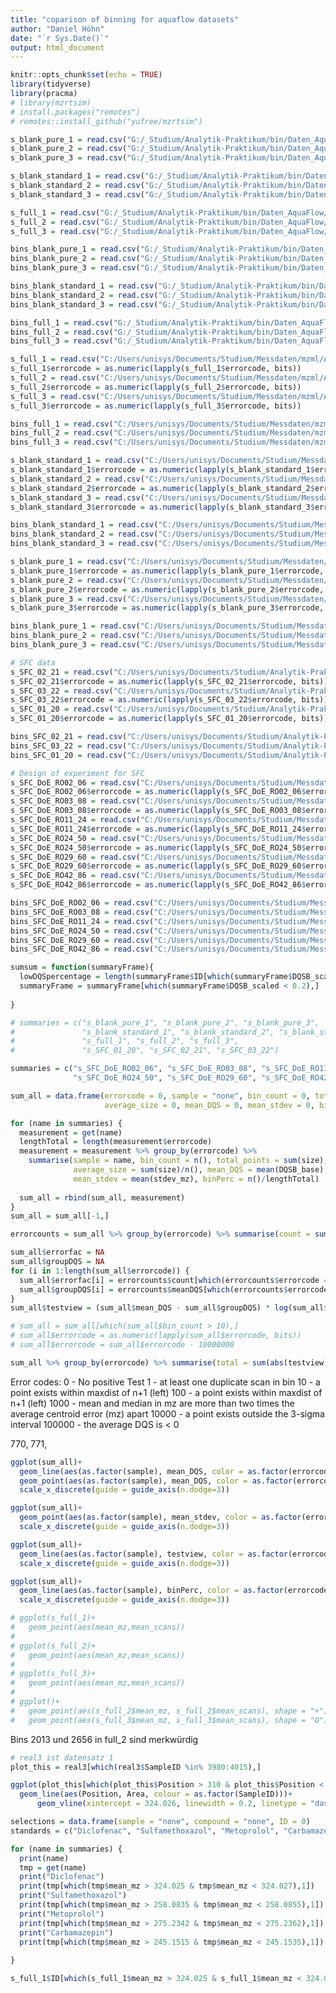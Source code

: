 ```yaml
---
title: "coparison of binning for aquaflow datasets"
author: "Daniel Höhn"
date: "`r Sys.Date()`"
output: html_document
---
```


```r
knitr::opts_chunk$set(echo = TRUE)
library(tidyverse)
library(pracma)
# library(mzrtsim)
# install.packages("remotes")
# remotes::install_github("yufree/mzrtsim")
```

```r
s_blank_pure_1 = read.csv("G:/_Studium/Analytik-Praktikum/bin/Daten_AquaFlow/210229_Blank1_summary.csv")
s_blank_pure_2 = read.csv("G:/_Studium/Analytik-Praktikum/bin/Daten_AquaFlow/210229_Blank2_summary.csv")
s_blank_pure_3 = read.csv("G:/_Studium/Analytik-Praktikum/bin/Daten_AquaFlow/210229_Blank3_summary.csv")

s_blank_standard_1 = read.csv("G:/_Studium/Analytik-Praktikum/bin/Daten_AquaFlow/210229_Blank_SW_MI_I_1_pos_summary.csv")
s_blank_standard_2 = read.csv("G:/_Studium/Analytik-Praktikum/bin/Daten_AquaFlow/210229_Blank_SW_MI_I_2_pos_summary.csv")
s_blank_standard_3 = read.csv("G:/_Studium/Analytik-Praktikum/bin/Daten_AquaFlow/210229_Blank_SW_MI_I_3_pos_summary.csv")

s_full_1 = read.csv("G:/_Studium/Analytik-Praktikum/bin/Daten_AquaFlow/210229_C1_S1_W_MI_1_pos_summary.csv")
s_full_2 = read.csv("G:/_Studium/Analytik-Praktikum/bin/Daten_AquaFlow/210229_C1_S1_W_MI_2_pos_summary.csv")
s_full_3 = read.csv("G:/_Studium/Analytik-Praktikum/bin/Daten_AquaFlow/210229_C1_S1_W_MI_3_pos_summary.csv")

bins_blank_pure_1 = read.csv("G:/_Studium/Analytik-Praktikum/bin/Daten_AquaFlow/210229_Blank1_selectBins_full.csv")
bins_blank_pure_2 = read.csv("G:/_Studium/Analytik-Praktikum/bin/Daten_AquaFlow/210229_Blank2_selectBins_full.csv")
bins_blank_pure_3 = read.csv("G:/_Studium/Analytik-Praktikum/bin/Daten_AquaFlow/210229_Blank3_selectBins_full.csv")

bins_blank_standard_1 = read.csv("G:/_Studium/Analytik-Praktikum/bin/Daten_AquaFlow/210229_Blank_SW_MI_I_1_pos_selectBins_full.csv")
bins_blank_standard_2 = read.csv("G:/_Studium/Analytik-Praktikum/bin/Daten_AquaFlow/210229_Blank_SW_MI_I_2_pos_selectBins_full.csv")
bins_blank_standard_3 = read.csv("G:/_Studium/Analytik-Praktikum/bin/Daten_AquaFlow/210229_Blank_SW_MI_I_3_pos_selectBins_full.csv")

bins_full_1 = read.csv("G:/_Studium/Analytik-Praktikum/bin/Daten_AquaFlow/210229_C1_S1_W_MI_1_pos_selectBins_full.csv")
bins_full_2 = read.csv("G:/_Studium/Analytik-Praktikum/bin/Daten_AquaFlow/210229_C1_S1_W_MI_2_pos_selectBins_full.csv")
bins_full_3 = read.csv("G:/_Studium/Analytik-Praktikum/bin/Daten_AquaFlow/210229_C1_S1_W_MI_3_pos_selectBins_full.csv")

```

```r
s_full_1 = read.csv("C:/Users/unisys/Documents/Studium/Messdaten/mzml/AquaFlow_MS1/210229_C1_S1_W_MI_1_pos_summary.csv")
s_full_1$errorcode = as.numeric(lapply(s_full_1$errorcode, bits))
s_full_2 = read.csv("C:/Users/unisys/Documents/Studium/Messdaten/mzml/AquaFlow_MS1/210229_C1_S1_W_MI_2_pos_summary.csv")
s_full_2$errorcode = as.numeric(lapply(s_full_2$errorcode, bits))
s_full_3 = read.csv("C:/Users/unisys/Documents/Studium/Messdaten/mzml/AquaFlow_MS1/210229_C1_S1_W_MI_3_pos_summary.csv")
s_full_3$errorcode = as.numeric(lapply(s_full_3$errorcode, bits))

bins_full_1 = read.csv("C:/Users/unisys/Documents/Studium/Messdaten/mzml/AquaFlow_MS1/210229_C1_S1_W_MI_1_pos_selectBins_full.csv")
bins_full_2 = read.csv("C:/Users/unisys/Documents/Studium/Messdaten/mzml/AquaFlow_MS1/210229_C1_S1_W_MI_2_pos_selectBins_full.csv")
bins_full_3 = read.csv("C:/Users/unisys/Documents/Studium/Messdaten/mzml/AquaFlow_MS1/210229_C1_S1_W_MI_3_pos_selectBins_full.csv")

s_blank_standard_1 = read.csv("C:/Users/unisys/Documents/Studium/Messdaten/mzml/AquaFlow_MS1/210229_Blank_SW_MI_I_1_pos_summary.csv")
s_blank_standard_1$errorcode = as.numeric(lapply(s_blank_standard_1$errorcode, bits))
s_blank_standard_2 = read.csv("C:/Users/unisys/Documents/Studium/Messdaten/mzml/AquaFlow_MS1/210229_Blank_SW_MI_I_2_pos_summary.csv")
s_blank_standard_2$errorcode = as.numeric(lapply(s_blank_standard_2$errorcode, bits))
s_blank_standard_3 = read.csv("C:/Users/unisys/Documents/Studium/Messdaten/mzml/AquaFlow_MS1/210229_Blank_SW_MI_I_3_pos_summary.csv")
s_blank_standard_3$errorcode = as.numeric(lapply(s_blank_standard_3$errorcode, bits))

bins_blank_standard_1 = read.csv("C:/Users/unisys/Documents/Studium/Messdaten/mzml/AquaFlow_MS1/210229_Blank_SW_MI_I_1_pos_selectBins_full.csv")
bins_blank_standard_2 = read.csv("C:/Users/unisys/Documents/Studium/Messdaten/mzml/AquaFlow_MS1/210229_Blank_SW_MI_I_2_pos_selectBins_full.csv")
bins_blank_standard_3 = read.csv("C:/Users/unisys/Documents/Studium/Messdaten/mzml/AquaFlow_MS1/210229_Blank_SW_MI_I_3_pos_selectBins_full.csv")

s_blank_pure_1 = read.csv("C:/Users/unisys/Documents/Studium/Messdaten/mzml/AquaFlow_MS1/210229_Blank1_summary.csv")
s_blank_pure_1$errorcode = as.numeric(lapply(s_blank_pure_1$errorcode, bits))
s_blank_pure_2 = read.csv("C:/Users/unisys/Documents/Studium/Messdaten/mzml/AquaFlow_MS1/210229_Blank2_summary.csv")
s_blank_pure_2$errorcode = as.numeric(lapply(s_blank_pure_2$errorcode, bits))
s_blank_pure_3 = read.csv("C:/Users/unisys/Documents/Studium/Messdaten/mzml/AquaFlow_MS1/210229_Blank3_summary.csv")
s_blank_pure_3$errorcode = as.numeric(lapply(s_blank_pure_3$errorcode, bits))

bins_blank_pure_1 = read.csv("C:/Users/unisys/Documents/Studium/Messdaten/mzml/AquaFlow_MS1/210229_Blank1_selectBins_full.csv")
bins_blank_pure_2 = read.csv("C:/Users/unisys/Documents/Studium/Messdaten/mzml/AquaFlow_MS1/210229_Blank3_selectBins_full.csv")
bins_blank_pure_3 = read.csv("C:/Users/unisys/Documents/Studium/Messdaten/mzml/AquaFlow_MS1/210229_Blank2_selectBins_full.csv")

# SFC data
s_SFC_02_21 = read.csv("C:/Users/unisys/Documents/Studium/Analytik-Praktikum/rawdata/Exchange_SFC-data/230222_SFC_Modelling_MixF_02_21_summary.csv")
s_SFC_02_21$errorcode = as.numeric(lapply(s_SFC_02_21$errorcode, bits))
s_SFC_03_22 = read.csv("C:/Users/unisys/Documents/Studium/Analytik-Praktikum/rawdata/Exchange_SFC-data/230222_SFC_Modelling_MixF_03_22_summary.csv")
s_SFC_03_22$errorcode = as.numeric(lapply(s_SFC_03_22$errorcode, bits))
s_SFC_01_20 = read.csv("C:/Users/unisys/Documents/Studium/Analytik-Praktikum/rawdata/Exchange_SFC-data/230222_SFC_Modelling_MixF_01_20_summary.csv")
s_SFC_01_20$errorcode = as.numeric(lapply(s_SFC_01_20$errorcode, bits))

bins_SFC_02_21 = read.csv("C:/Users/unisys/Documents/Studium/Analytik-Praktikum/rawdata/Exchange_SFC-data/230222_SFC_Modelling_MixF_02_21_selectBins_full.csv")
bins_SFC_03_22 = read.csv("C:/Users/unisys/Documents/Studium/Analytik-Praktikum/rawdata/Exchange_SFC-data/230222_SFC_Modelling_MixF_03_22_selectBins_full.csv")
bins_SFC_01_20 = read.csv("C:/Users/unisys/Documents/Studium/Analytik-Praktikum/rawdata/Exchange_SFC-data/230222_SFC_Modelling_MixF_01_20_selectBins_full.csv")

# Design of experiment for SFC
s_SFC_DoE_RO02_06 = read.csv("C:/Users/unisys/Documents/Studium/Messdaten/mzml/SFC_DoE/240123_VqF_DoE-pos_RO02_06_summary.csv")
s_SFC_DoE_RO02_06$errorcode = as.numeric(lapply(s_SFC_DoE_RO02_06$errorcode, bits))
s_SFC_DoE_RO03_08 = read.csv("C:/Users/unisys/Documents/Studium/Messdaten/mzml/SFC_DoE/240123_VqF_DoE-pos_RO03_08_summary.csv")
s_SFC_DoE_RO03_08$errorcode = as.numeric(lapply(s_SFC_DoE_RO03_08$errorcode, bits))
s_SFC_DoE_RO11_24 = read.csv("C:/Users/unisys/Documents/Studium/Messdaten/mzml/SFC_DoE/240123_VqF_DoE-pos_RO11_24_summary.csv")
s_SFC_DoE_RO11_24$errorcode = as.numeric(lapply(s_SFC_DoE_RO11_24$errorcode, bits))
s_SFC_DoE_RO24_50 = read.csv("C:/Users/unisys/Documents/Studium/Messdaten/mzml/SFC_DoE/240123_VqF_DoE-pos_RO24_50_summary.csv")
s_SFC_DoE_RO24_50$errorcode = as.numeric(lapply(s_SFC_DoE_RO24_50$errorcode, bits))
s_SFC_DoE_RO29_60 = read.csv("C:/Users/unisys/Documents/Studium/Messdaten/mzml/SFC_DoE/240123_VqF_DoE-pos_RO29_60_summary.csv")
s_SFC_DoE_RO29_60$errorcode = as.numeric(lapply(s_SFC_DoE_RO29_60$errorcode, bits))
s_SFC_DoE_RO42_86 = read.csv("C:/Users/unisys/Documents/Studium/Messdaten/mzml/SFC_DoE/240123_VqF_DoE-pos_RO42_86_summary.csv")
s_SFC_DoE_RO42_86$errorcode = as.numeric(lapply(s_SFC_DoE_RO42_86$errorcode, bits))

bins_SFC_DoE_RO02_06 = read.csv("C:/Users/unisys/Documents/Studium/Messdaten/mzml/SFC_DoE/240123_VqF_DoE-pos_RO02_06_selectBins_full.csv")
bins_SFC_DoE_RO03_08 = read.csv("C:/Users/unisys/Documents/Studium/Messdaten/mzml/SFC_DoE/240123_VqF_DoE-pos_RO03_08_selectBins_full.csv")
bins_SFC_DoE_RO11_24 = read.csv("C:/Users/unisys/Documents/Studium/Messdaten/mzml/SFC_DoE/240123_VqF_DoE-pos_RO11_24_selectBins_full.csv")
bins_SFC_DoE_RO24_50 = read.csv("C:/Users/unisys/Documents/Studium/Messdaten/mzml/SFC_DoE/240123_VqF_DoE-pos_RO24_50_selectBins_full.csv")
bins_SFC_DoE_RO29_60 = read.csv("C:/Users/unisys/Documents/Studium/Messdaten/mzml/SFC_DoE/240123_VqF_DoE-pos_RO29_60_selectBins_full.csv")
bins_SFC_DoE_RO42_86 = read.csv("C:/Users/unisys/Documents/Studium/Messdaten/mzml/SFC_DoE/240123_VqF_DoE-pos_RO42_86_selectBins_full.csv")


```

```r
sumsum = function(summaryFrame){
  lowDQSpercentage = length(summaryFrame$ID[which(summaryFrame$DQSB_scaled < 0.2)]) / length(summaryFrame$ID)
  summaryFrame = summaryFrame[which(summaryFrame$DQSB_scaled < 0.2),]
  
}


```


```r



# summaries = c("s_blank_pure_1", "s_blank_pure_2", "s_blank_pure_3",
#               "s_blank_standard_1", "s_blank_standard_2", "s_blank_standard_3",
#               "s_full_1", "s_full_2", "s_full_3",
#               "s_SFC_01_20", "s_SFC_02_21", "s_SFC_03_22")

summaries = c("s_SFC_DoE_RO02_06", "s_SFC_DoE_RO03_08", "s_SFC_DoE_RO11_24",
              "s_SFC_DoE_RO24_50", "s_SFC_DoE_RO29_60", "s_SFC_DoE_RO42_86")

sum_all = data.frame(errorcode = 0, sample = "none", bin_count = 0, total_points = 0, 
                     average_size = 0, mean_DQS = 0, mean_stdev = 0, binPerc = 0)

for (name in summaries) {
  measurement = get(name) 
  lengthTotal = length(measurement$errorcode)
  measurement = measurement %>% group_by(errorcode) %>% 
    summarise(sample = name, bin_count = n(), total_points = sum(size), 
              average_size = sum(size)/n(), mean_DQS = mean(DQSB_base), 
              mean_stdev = mean(stdev_mz), binPerc = n()/lengthTotal)
  
  sum_all = rbind(sum_all, measurement)
}
sum_all = sum_all[-1,]

errorcounts = sum_all %>% group_by(errorcode) %>% summarise(count = sum(bin_count), meanDQS = mean(mean_DQS))

sum_all$errorfac = NA
sum_all$groupDQS = NA
for (i in 1:length(sum_all$errorcode)) {
  sum_all$errorfac[i] = errorcounts$count[which(errorcounts$errorcode == sum_all$errorcode[i])]
  sum_all$groupDQS[i] = errorcounts$meanDQS[which(errorcounts$errorcode == sum_all$errorcode[i])]
}
sum_all$testview = (sum_all$mean_DQS - sum_all$groupDQS) * log(sum_all$bin_count) * sum_all$total_points / sum_all$errorfac

# sum_all = sum_all[which(sum_all$bin_count > 10),]
# sum_all$errorcode = as.numeric(lapply(sum_all$errorcode, bits))
# sum_all$errorcode = sum_all$errorcode - 10000000

sum_all %>% group_by(errorcode) %>% summarise(total = sum(abs(testview))) %>% arrange(-total)

```
Error codes:
     0 - No positive Test
     1 - at least one duplicate scan in bin
    10 - a point exists within maxdist of n+1 (left)
   100 - a point exists within maxdist of n+1 (left)
  1000 - mean and median in mz are more than two times the average centroid error (mz) apart
 10000 - a point exists outside the 3-sigma interval
100000 - the average DQS is < 0

770, 771, 

```r
ggplot(sum_all)+
  geom_line(aes(as.factor(sample), mean_DQS, color = as.factor(errorcode), group = errorcode))+
  geom_point(aes(as.factor(sample), mean_DQS, color = as.factor(errorcode), size = 2*  binPerc))+
  scale_x_discrete(guide = guide_axis(n.dodge=3))

ggplot(sum_all)+
  geom_point(aes(as.factor(sample), mean_stdev, color = as.factor(errorcode)))+
  scale_x_discrete(guide = guide_axis(n.dodge=3))

ggplot(sum_all)+
  geom_line(aes(as.factor(sample), testview, color = as.factor(errorcode), group = errorcode))+
  scale_x_discrete(guide = guide_axis(n.dodge=3))

ggplot(sum_all)+
  geom_line(aes(as.factor(sample), binPerc, color = as.factor(errorcode), group = errorcode))+
  scale_x_discrete(guide = guide_axis(n.dodge=3))

# ggplot(s_full_1)+
#   geom_point(aes(mean_mz,mean_scans))
# 
# ggplot(s_full_2)+
#   geom_point(aes(mean_mz,mean_scans))
# 
# ggplot(s_full_3)+
#   geom_point(aes(mean_mz,mean_scans))
# 
# ggplot()+
#   geom_point(aes(s_full_2$mean_mz, s_full_2$mean_scans), shape = "+")+
#   geom_point(aes(s_full_3$mean_mz, s_full_3$mean_scans), shape = "O")

```
Bins 2013 und 2656 in full_2 sind merkwürdig


```r
# real3 ist datensatz 1
plot_this = real3[which(real3$SampleID %in% 3980:4015),]

ggplot(plot_this[which(plot_this$Position > 310 & plot_this$Position < 340),] %>% group_by(SampleID))+
  geom_line(aes(Position, Area, colour = as.factor(SampleID)))+
      geom_vline(xintercept = 324.026, linewidth = 0.2, linetype = "dashed")
```

```r
selections = data.frame(sample = "none", compound = "none", ID = 0)
standards = c("Diclofenac", "Sulfamethoxazol", "Metoprolol", "Carbamazepin")

for (name in summaries) {
  print(name)
  tmp = get(name)
  print("Diclofenac")
  print(tmp[which(tmp$mean_mz > 324.025 & tmp$mean_mz < 324.027),1])
  print("Sulfamethoxazol")
  print(tmp[which(tmp$mean_mz > 258.0835 & tmp$mean_mz < 258.0855),1])
  print("Metoprolol")
  print(tmp[which(tmp$mean_mz > 275.2342 & tmp$mean_mz < 275.2362),1])
  print("Carbamazepin")
  print(tmp[which(tmp$mean_mz > 245.1515 & tmp$mean_mz < 245.1535),1])
  
}

s_full_1$ID[which(s_full_1$mean_mz > 324.025 & s_full_1$mean_mz < 324.027)]

```

